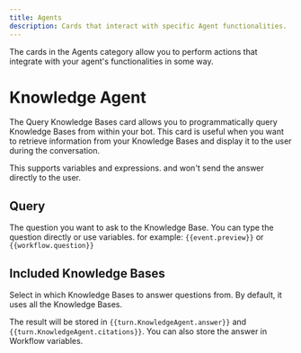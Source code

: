 ```yaml
---
title: Agents
description: Cards that interact with specific Agent functionalities.
---
```


The cards in the Agents category allow you to perform actions that integrate with your agent's functionalities in some way.

# Knowledge Agent

The Query Knowledge Bases card allows you to programmatically query Knowledge Bases from within your bot. This card is useful when you want to retrieve information from your Knowledge Bases and display it to the user during the conversation.

This supports variables and expressions. and won't send the answer directly to the user.

## Query

The question you want to ask to the Knowledge Base. You can type the question directly or use variables. for example: `{{event.preview}}` or `{{workflow.question}}`

## Included Knowledge Bases

Select in which Knowledge Bases to answer questions from. By default, it uses all the Knowledge Bases.

The result will be stored in `{{turn.KnowledgeAgent.answer}}` and `{{turn.KnowledgeAgent.citations}}`. You can also store the answer in Workflow variables.
